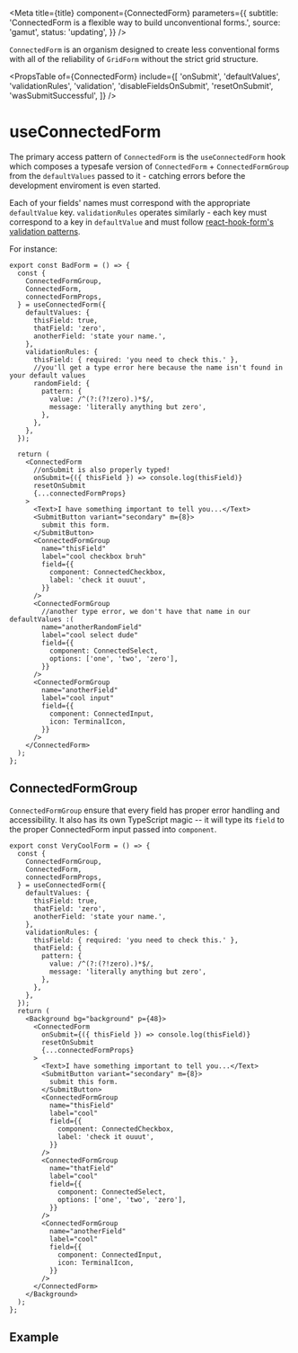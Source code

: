 

<Meta
  title={title}
  component={ConnectedForm}
  parameters={{
    subtitle: 'ConnectedForm is a flexible way to build unconventional forms.',
    source: 'gamut',
    status: 'updating',
  }}
/>

`ConnectedForm` is an organism designed to create less conventional forms with all of the reliability of `GridForm` without the strict grid structure.

<PropsTable
  of={ConnectedForm}
  include={[
    'onSubmit',
    'defaultValues',
    'validationRules',
    'validation',
    'disableFieldsOnSubmit',
    'resetOnSubmit',
    'wasSubmitSuccessful',
  ]}
/>

# useConnectedForm

The primary access pattern of `ConnectedForm` is the `useConnectedForm` hook which composes a typesafe version of `ConnectedForm` + `ConnectedFormGroup` from the `defaultValues` passed to it - catching errors before the development enviroment is even started.

Each of your fields' names must correspond with the appropriate `defaultValue` key. `validationRules` operates similarly - each key must correspond to a key in `defaultValue` and must follow [react-hook-form's](https://react-hook-form.com) [validation patterns](https://react-hook-form.com/v6/api#register).

For instance:

```tsx
export const BadForm = () => {
  const {
    ConnectedFormGroup,
    ConnectedForm,
    connectedFormProps,
  } = useConnectedForm({
    defaultValues: {
      thisField: true,
      thatField: 'zero',
      anotherField: 'state your name.',
    },
    validationRules: {
      thisField: { required: 'you need to check this.' },
      //you'll get a type error here because the name isn't found in your default values
      randomField: {
        pattern: {
          value: /^(?:(?!zero).)*$/,
          message: 'literally anything but zero',
        },
      },
    },
  });

  return (
    <ConnectedForm
      //onSubmit is also properly typed!
      onSubmit={({ thisField }) => console.log(thisField)}
      resetOnSubmit
      {...connectedFormProps}
    >
      <Text>I have something important to tell you...</Text>
      <SubmitButton variant="secondary" m={8}>
        submit this form.
      </SubmitButton>
      <ConnectedFormGroup
        name="thisField"
        label="cool checkbox bruh"
        field={{
          component: ConnectedCheckbox,
          label: 'check it ouuut',
        }}
      />
      <ConnectedFormGroup
        //another type error, we don't have that name in our defaultValues :(
        name="anotherRandomField"
        label="cool select dude"
        field={{
          component: ConnectedSelect,
          options: ['one', 'two', 'zero'],
        }}
      />
      <ConnectedFormGroup
        name="anotherField"
        label="cool input"
        field={{
          component: ConnectedInput,
          icon: TerminalIcon,
        }}
      />
    </ConnectedForm>
  );
};
```

## ConnectedFormGroup

`ConnectedFormGroup` ensure that every field has proper error handling and accessibility. It also has its own TypeScript magic -- it will type its `field` to the proper ConnectedForm input passed into `component`.

```tsx
export const VeryCoolForm = () => {
  const {
    ConnectedFormGroup,
    ConnectedForm,
    connectedFormProps,
  } = useConnectedForm({
    defaultValues: {
      thisField: true,
      thatField: 'zero',
      anotherField: 'state your name.',
    },
    validationRules: {
      thisField: { required: 'you need to check this.' },
      thatField: {
        pattern: {
          value: /^(?:(?!zero).)*$/,
          message: 'literally anything but zero',
        },
      },
    },
  });
  return (
    <Background bg="background" p={48}>
      <ConnectedForm
        onSubmit={({ thisField }) => console.log(thisField)}
        resetOnSubmit
        {...connectedFormProps}
      >
        <Text>I have something important to tell you...</Text>
        <SubmitButton variant="secondary" m={8}>
          submit this form.
        </SubmitButton>
        <ConnectedFormGroup
          name="thisField"
          label="cool"
          field={{
            component: ConnectedCheckbox,
            label: 'check it ouuut',
          }}
        />
        <ConnectedFormGroup
          name="thatField"
          label="cool"
          field={{
            component: ConnectedSelect,
            options: ['one', 'two', 'zero'],
          }}
        />
        <ConnectedFormGroup
          name="anotherField"
          label="cool"
          field={{
            component: ConnectedInput,
            icon: TerminalIcon,
          }}
        />
      </ConnectedForm>
    </Background>
  );
};
```

## Example

<FancyConnectedFormExample />
